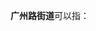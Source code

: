 '''广州路街道'''可以指：
{{PRC admin/disambig|32/08/02/052/000|62/03/02/006/000}}
{{disambig|cat=五字乡级行政区划-街道名消歧义}}